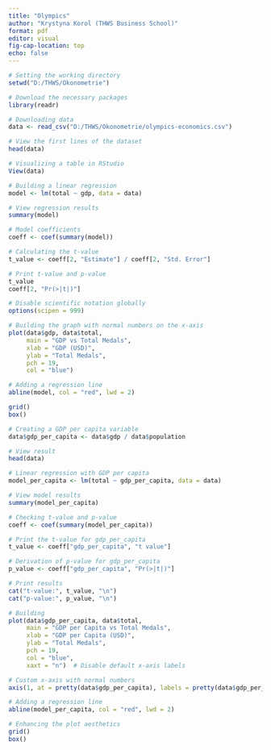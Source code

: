```yaml
---
title: "Olympics"
author: "Krystyna Korol (THWS Business School)"
format: pdf
editor: visual
fig-cap-location: top
echo: false
---
```


```r
# Setting the working directory
setwd("D:/THWS/Okonometrie")

# Download the necessary packages
library(readr)  

# Downloading data
data <- read_csv("D:/THWS/Okonometrie/olympics-economics.csv")

# View the first lines of the dataset
head(data)

# Visualizing a table in RStudio
View(data)


```

```r
# Building a linear regression
model <- lm(total ~ gdp, data = data)

# View regression results
summary(model)
```

```r
# Model coefficients
coeff <- coef(summary(model))

# Calculating the t-value
t_value <- coeff[2, "Estimate"] / coeff[2, "Std. Error"]

# Print t-value and p-value
t_value
coeff[2, "Pr(>|t|)"]
```

```r

# Disable scientific notation globally
options(scipen = 999)

# Building the graph with normal numbers on the x-axis
plot(data$gdp, data$total, 
     main = "GDP vs Total Medals",
     xlab = "GDP (USD)", 
     ylab = "Total Medals",
     pch = 19, 
     col = "blue")

# Adding a regression line
abline(model, col = "red", lwd = 2)

grid()
box()
```

```r

# Creating a GDP per capita variable
data$gdp_per_capita <- data$gdp / data$population

# View result
head(data)
```

```r
# Linear regression with GDP per capita
model_per_capita <- lm(total ~ gdp_per_capita, data = data)

# View model results
summary(model_per_capita)
```

```r

# Checking t-value and p-value
coeff <- coef(summary(model_per_capita))

# Print the t-value for gdp_per_capita
t_value <- coeff["gdp_per_capita", "t value"]

# Derivation of p-value for gdp_per_capita
p_value <- coeff["gdp_per_capita", "Pr(>|t|)"]

# Print results
cat("t-value:", t_value, "\n")
cat("p-value:", p_value, "\n")
```

```r

# Building 
plot(data$gdp_per_capita, data$total, 
     main = "GDP per Capita vs Total Medals",
     xlab = "GDP per Capita (USD)", 
     ylab = "Total Medals",
     pch = 19, 
     col = "blue",
     xaxt = "n")  # Disable default x-axis labels

# Custom x-axis with normal numbers
axis(1, at = pretty(data$gdp_per_capita), labels = pretty(data$gdp_per_capita))

# Adding a regression line
abline(model_per_capita, col = "red", lwd = 2)

# Enhancing the plot aesthetics
grid()
box()

```
